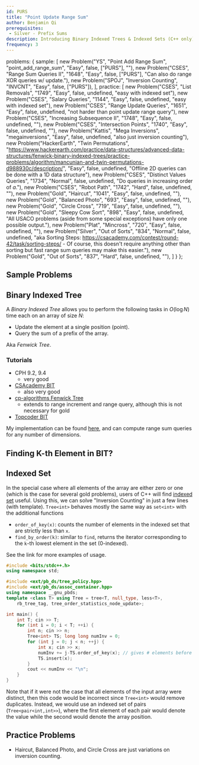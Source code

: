 ```yaml
---
id: PURS
title: "Point Update Range Sum"
author: Benjamin Qi
prerequisites: 
 - Silver - Prefix Sums
description: Introducing Binary Indexed Trees & Indexed Sets (C++ only).
frequency: 3
---
```



  problems: {
    sample: [
      new Problem("YS", "Point Add Range Sum", "point_add_range_sum", "Easy", false, ["PURS"], ""),
      new Problem("CSES", "Range Sum Queries II", "1648", "Easy", false, ["PURS"], "Can also do range XOR queries w/ update."),
      new Problem("SPOJ", "Inversion Counting", "INVCNT", "Easy", false, ["PURS"]),
    ],
    practice: [
      new Problem("CSES", "List Removals", "1749", "Easy", false, undefined, "easy with indexed set"),
      new Problem("CSES", "Salary Queries", "1144", "Easy", false, undefined, "easy with indexed set"),
      new Problem("CSES", "Range Update Queries", "1651", "Easy", false, undefined, "not harder than point update range query"),
      new Problem("CSES", "Increasing Subsequence II", "1748", "Easy", false, undefined, ""),
      new Problem("CSES", "Intersection Points", "1740", "Easy", false, undefined, ""),
      new Problem("Kattis", "Mega Inversions", "megainversions", "Easy", false, undefined, "also just inversion counting"),
      new Problem("HackerEarth", "Twin Permutations", "https://www.hackerearth.com/practice/data-structures/advanced-data-structures/fenwick-binary-indexed-trees/practice-problems/algorithm/mancunian-and-twin-permutations-d988930c/description/", "Easy", false, undefined, "Offline 2D queries can be done with a 1D data structure"),
      new Problem("CSES", "Distinct Values Queries", "1734", "Normal", false, undefined, "Do queries in increasing order of $a$."),
      new Problem("CSES", "Robot Path", "1742", "Hard", false, undefined, ""),
      new Problem("Gold", "Haircut", "1041", "Easy", false, undefined, ""),
      new Problem("Gold", "Balanced Photo", "693", "Easy", false, undefined, ""),
      new Problem("Gold", "Circle Cross", "719", "Easy", false, undefined, ""),
      new Problem("Gold", "Sleepy Cow Sort", "898", "Easy", false, undefined, "All USACO problems (aside from some special exceptions) have only one possible output."),
      new Problem("Plat", "Mincross", "720", "Easy", false, undefined, ""),
      new Problem("Silver", "Out of Sorts", "834", "Normal", false, undefined, "aka Sorting Steps: https://csacademy.com/contest/round-42/task/sorting-steps/ -  Of course, this doesn't require anything other than sorting but fast range sum queries may make this easier."),
      new Problem("Gold", "Out of Sorts", "837", "Hard", false, undefined, ""),
    ]
  }
};

## Sample Problems

<problems-list problems={metadata.problems.sample} />

## Binary Indexed Tree

A *Binary Indexed Tree* allows you to perform the following tasks in $O(\log N)$ time each on an array of size $N$:

 - Update the element at a single position (point).
 - Query the sum of a prefix of the array.

Aka *Fenwick Tree*.

### Tutorials

  * CPH 9.2, 9.4
    * very good
  * [CSAcademy BIT](https://csacademy.com/lesson/fenwick_trees) 
    * also very good
  * [cp-algorithms Fenwick Tree](https://cp-algorithms.com/data_structures/fenwick.html)
    * extends to range increment and range query, although this is not necessary for gold
  * [Topcoder BIT](https://www.topcoder.com/community/data-science/data-science-tutorials/binary-indexed-trees/)

My implementation can be found [here](https://github.com/bqi343/USACO/blob/master/Implementations/content/data-structures/1D%20Range%20Queries%20(9.2)/BIT%20(9.2).h), and can compute range sum queries for any number of dimensions.

## Finding K-th Element in BIT?

## Indexed Set

In the special case where all elements of the array are either zero or one (which is the case for several gold problems), users of C++ will find [indexed set](https://github.com/bqi343/USACO/blob/master/Implementations/content/data-structures/STL%20(5)/IndexedSet.h) useful. Using this, we can solve "Inversion Counting" in just a few lines (with template). `Tree<int>` behaves mostly the same way as `set<int>` with the additional functions 

  * `order_of_key(x)`: counts the number of elements in the indexed set that are strictly less than `x`. 
  * `find_by_order(k)`: similar to `find`, returns the iterator corresponding to the `k`-th lowest element in the set (0-indexed).

See the link for more examples of usage.

<spoiler title="INVCNT with Indexed Set">

```cpp
#include <bits/stdc++.h>
using namespace std;

#include <ext/pb_ds/tree_policy.hpp>
#include <ext/pb_ds/assoc_container.hpp>
using namespace __gnu_pbds;
template <class T> using Tree = tree<T, null_type, less<T>, 
	rb_tree_tag, tree_order_statistics_node_update>; 

int main() {
	int T; cin >> T;
	for (int i = 0; i < T; ++i) {
		int n; cin >> n;
		Tree<int> TS; long long numInv = 0;
		for (int j = 0; j < n; ++j) { 
			int x; cin >> x;
			numInv += j-TS.order_of_key(x); // gives # elements before it > x
			TS.insert(x);
		}
		cout << numInv << "\n";
	}
}
```

</spoiler>

Note that if it were not the case that all elements of the input array were distinct, then this code would be incorrect since `Tree<int>` would remove duplicates. Instead, we would use an indexed set of pairs (`Tree<pair<int,int>>`), where the first element of each pair would denote the value while the second would denote the array position.

## Practice Problems

 - Haircut, Balanced Photo, and Circle Cross are just variations on inversion counting.

<problems-list problems={metadata.problems.practice} />
